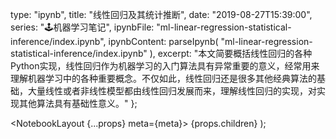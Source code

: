 
  type: "ipynb",
  title: "线性回归及其统计推断",
  date: "2019-08-27T15:39:00",
  series: "🕹机器学习笔记",
  ipynbFile: "ml-linear-regression-statistical-inference/index.ipynb",
  ipynbContent: parseIpynb(
    "ml-linear-regression-statistical-inference/index.ipynb"
  ),
  excerpt:
    "本文简要概括线性回归的各种Python实现，线性回归作为机器学习的入门算法具有异常重要的意义，经常用来理解机器学习中的各种重要概念。不仅如此，线性回归还是很多其他经典算法的基础，大量线性或者非线性模型都由线性回归发展而来，理解线性回归的实现，对实现其他算法具有基础性意义。"
};

  <NotebookLayout {...props} meta={meta}>
    {props.children}
  </NotebookLayout>
);
